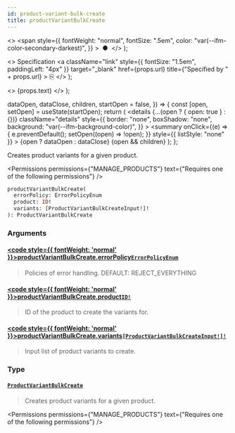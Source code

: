 ```yaml
---
id: product-variant-bulk-create
title: productVariantBulkCreate
---
```


  <>
    <span
      style={{
        fontWeight: "normal",
        fontSize: ".5em",
        color: "var(--ifm-color-secondary-darkest)",
      }}
    >
      &nbsp;●&nbsp;
    </span>
  </>
);

  <>
    Specification
    <a
      className="link"
      style={{ fontSize: "1.5em", paddingLeft: "4px" }}
      target="\_blank"
      href={props.url}
      title={"Specified by " + props.url}
    >
      ⎘
    </a>
  </>
);

  <>
    <span className={props.class}>{props.text}</span>
  </>
);


  dataOpen,
  dataClose,
  children,
  startOpen = false,
}) => {
  const [open, setOpen] = useState(startOpen);
  return (
    <details
      {...(open ? { open: true } : {})}
      className="details"
      style={{
        border: "none",
        boxShadow: "none",
        background: "var(--ifm-background-color)",
      }}
    >
      <summary
        onClick={(e) => {
          e.preventDefault();
          setOpen((open) => !open);
        }}
        style={{ listStyle: "none" }}
      >
        {open ? dataOpen : dataClose}
      </summary>
      {open && children}
    </details>
  );
};

Creates product variants for a given product.

<Permissions
  permissions={"MANAGE_PRODUCTS"}
  text={"Requires one of the following permissions"}
/>

```graphql
productVariantBulkCreate(
  errorPolicy: ErrorPolicyEnum
  product: ID!
  variants: [ProductVariantBulkCreateInput!]!
): ProductVariantBulkCreate
```

### Arguments

#### [<code style={{ fontWeight: 'normal' }}>productVariantBulkCreate.<b>errorPolicy</b></code>](#)<Bullet />[`ErrorPolicyEnum`](../../../api-reference/miscellaneous/enums/error-policy-enum) <Badge class="badge badge--secondary" text="enum"/> <Badge class="badge badge--secondary" text="miscellaneous"/>

> Policies of error handling. DEFAULT: REJECT_EVERYTHING
>
> <Badge text="Added in Saleor 3.11" class="secondary margin-bottom--sm" />
>
> <FeaturePreview />

#### [<code style={{ fontWeight: 'normal' }}>productVariantBulkCreate.<b>product</b></code>](#)<Bullet />[`ID!`](../../../api-reference/miscellaneous/scalars/id) <Badge class="badge badge--secondary" text="non-null"/> <Badge class="badge badge--secondary" text="scalar"/> <Badge class="badge badge--secondary" text="miscellaneous"/>

> ID of the product to create the variants for.

#### [<code style={{ fontWeight: 'normal' }}>productVariantBulkCreate.<b>variants</b></code>](#)<Bullet />[`[ProductVariantBulkCreateInput!]!`](../../../api-reference/products/inputs/product-variant-bulk-create-input) <Badge class="badge badge--secondary" text="non-null"/> <Badge class="badge badge--secondary" text="input"/> <Badge class="badge badge--secondary" text="products"/>

> Input list of product variants to create.

### Type

#### [`ProductVariantBulkCreate`](../../../api-reference/products/objects/product-variant-bulk-create) <Badge class="badge badge--secondary" text="object"/> <Badge class="badge badge--secondary" text="products"/>

> Creates product variants for a given product.

<Permissions
  permissions={"MANAGE_PRODUCTS"}
  text={"Requires one of the following permissions"}
/>


